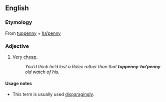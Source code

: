 ==English==

===Etymology===
From [[tuppenny]] + [[ha'penny|ha’penny]]

===Adjective===
{{en-adj|pos=[[tuppenny]]-[[ha'penny|ha’penny]]|-}}

# {{UK}} Very [[cheap]].
#: ''You’d think he’d lost a Rolex rather than that '''tuppenny-ha’penny''' old watch of his.''

====Usage notes====
* This term is usually used [[disparaging]]ly.